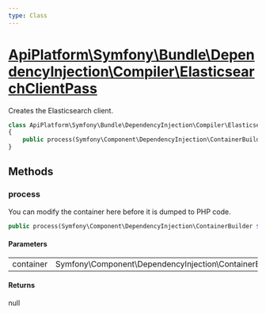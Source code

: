 ```yaml
---
type: Class
---
```


# [ApiPlatform\Symfony\Bundle\DependencyInjection\Compiler\ElasticsearchClientPass](/docs/v3.2/reference/Symfony/Bundle/DependencyInjection/Compiler/ElasticsearchClientPass)

Creates the Elasticsearch client.


```php
class ApiPlatform\Symfony\Bundle\DependencyInjection\Compiler\ElasticsearchClientPass implements Symfony\Component\DependencyInjection\Compiler\CompilerPassInterface
{
    public process(Symfony\Component\DependencyInjection\ContainerBuilder $container): null
}
```
## Methods

### process

You can modify the container here before it is dumped to PHP code.

```php
public process(Symfony\Component\DependencyInjection\ContainerBuilder $container): null
```

#### Parameters

<table><tbody>
<tr><td>container</td><td>Symfony\Component\DependencyInjection\ContainerBuilder</td><td></td></tr>
</tbody>
</table>

#### Returns

null

